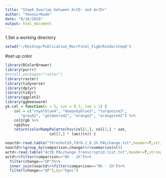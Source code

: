 ```yaml
---
title: "Step6_Overlap between ActD- and ActD+"
author: "Yeonui+Kwak"
date: "8/16/2020"
output: html_document
---
```



1.Set a working directory
```R
setwd("~/Desktop/Publication_Mar/Final_Fig8/Rcode/step6")

```


#set up color
```r
library(RColorBrewer)
library(purrr)
#nstall.packages("raster")
library(raster)
library(tidyverse)
library(dplyr)
library(tidyr)
library(ggplot2)
library(ggbeeswarm)
yk.col = function(n = 5, sat = 0.7, lum = 1) {
	col = c("royalblue4", "deepskyblue3", "turquoise3",
	   "grey62", "goldenrod2", "orange2", "orangered2") %>%
	col2rgb %>%
	rgb2hsv
	return(colorRampPalette(hsv(col[1,], col[2,] * sat,
				    col[3,] * lum))(n)) }

```


```r

noactd<-read.table("threshold5,fdr0.2_0.1h.PALchange.txt",header=T,stringsAsFactors = F,sep="\t")
noactd%>%group_by(comparison,change)%>%summarise(n())
actd<-read.table("ActD_PALchange.transcriptid.list.txt",header=T,stringsAsFactors = F,sep="\t")
actd%>%filter(comparison=="0h - 1h")%>%
  filter(change=="UP")%>%
  inner_join(noactd%>%filter(comparison=="0h - 1h")%>%
  filter(change=="UP"),by="hgnc")

```